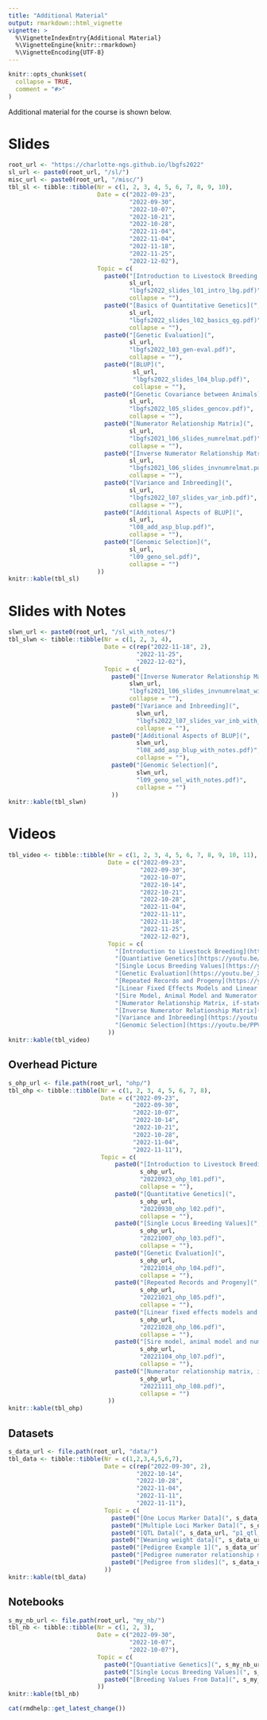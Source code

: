 ```yaml
---
title: "Additional Material"
output: rmarkdown::html_vignette
vignette: >
  %\VignetteIndexEntry{Additional Material}
  %\VignetteEngine{knitr::rmarkdown}
  %\VignetteEncoding{UTF-8}
---
```


```r
knitr::opts_chunk$set(
  collapse = TRUE,
  comment = "#>"
)
```

Additional material for the course is shown below.


# Slides

```r
root_url <- "https://charlotte-ngs.github.io/lbgfs2022" 
sl_url <- paste0(root_url, "/sl/")
misc_url <- paste0(root_url, "/misc/")
tbl_sl <- tibble::tibble(Nr = c(1, 2, 3, 4, 5, 6, 7, 8, 9, 10),
                         Date = c("2022-09-23",
                                  "2022-09-30",
                                  "2022-10-07",
                                  "2022-10-21",
                                  "2022-10-28",
                                  "2022-11-04",
                                  "2022-11-04",
                                  "2022-11-18",
                                  "2022-11-25",
                                  "2022-12-02"),
                         Topic = c(
                           paste0("[Introduction to Livestock Breeding and Genomics](", 
                                  sl_url, 
                                  "lbgfs2022_slides_l01_intro_lbg.pdf)", 
                                  collapse = ""),
                           paste0("[Basics of Quantitative Genetics](", 
                                  sl_url, 
                                  "lbgfs2022_slides_l02_basics_qg.pdf)", 
                                  collapse = ""),
                           paste0("[Genetic Evaluation](",
                                  sl_url,
                                  "lbgfs2022_l03_gen-eval.pdf)",
                                  collapse = ""),
                           paste0("[BLUP](",
                                   sl_url,
                                   "lbgfs2022_slides_l04_blup.pdf)",
                                   collapse = ""),
                           paste0("[Genetic Covariance between Animals](",
                                  sl_url,
                                  "lbgfs2022_l05_slides_gencov.pdf)",
                                  collapse = ""),
                           paste0("[Numerator Relationship Matrix](",
                                  sl_url,
                                  "lbgfs2021_l06_slides_numrelmat.pdf)",
                                  collapse = ""),
                           paste0("[Inverse Numerator Relationship Matrix](",
                                  sl_url,
                                  "lbgfs2021_l06_slides_invnumrelmat.pdf)",
                                  collapse = ""),
                           paste0("[Variance and Inbreeding](",
                                  sl_url,
                                  "lbgfs2022_l07_slides_var_inb.pdf)",
                                  collapse = ""),
                           paste0("[Additional Aspects of BLUP](",
                                  sl_url,
                                  "l08_add_asp_blup.pdf)",
                                  collapse = ""),
                           paste0("[Genomic Selection](",
                                  sl_url,
                                  "l09_geno_sel.pdf)",
                                  collapse = "")
                         ))
knitr::kable(tbl_sl)
```                         

# Slides with Notes

```r
slwn_url <- paste0(root_url, "/sl_with_notes/")
tbl_slwn <- tibble::tibble(Nr = c(1, 2, 3, 4),
                           Date = c(rep("2022-11-18", 2),
                                    "2022-11-25",
                                    "2022-12-02"),
                           Topic = c(
                             paste0("[Inverse Numerator Relationship Matrix](",
                                  slwn_url,
                                  "lbgfs2021_l06_slides_invnumrelmat_with_notes.pdf)",
                                  collapse = ""),
                             paste0("[Variance and Inbreeding](",
                                    slwn_url,
                                    "lbgfs2022_l07_slides_var_inb_with_notes.pdf)",
                                    collapse = ""),
                             paste0("[Additional Aspects of BLUP](",
                                    slwn_url,
                                    "l08_add_asp_blup_with_notes.pdf)",
                                    collapse = ""),
                             paste0("[Genomic Selection](",
                                    slwn_url,
                                    "l09_geno_sel_with_notes.pdf)",
                                    collapse = "")
                             ))
knitr::kable(tbl_slwn)
```


# Videos

```r
tbl_video <- tibble::tibble(Nr = c(1, 2, 3, 4, 5, 6, 7, 8, 9, 10, 11),
                            Date = c("2022-09-23",
                                     "2022-09-30",
                                     "2022-10-07",
                                     "2022-10-14",
                                     "2022-10-21",
                                     "2022-10-28",
                                     "2022-11-04",
                                     "2022-11-11",
                                     "2022-11-18",
                                     "2022-11-25",
                                     "2022-12-02"),
                            Topic = c(
                              "[Introduction to Livestock Breeding](https://youtu.be/tp09u8Z5lOM)",
                              "[Quantiative Genetics](https://youtu.be/wBj1ZwkMyR4)",
                              "[Single Locus Breeding Values](https://youtu.be/Ie6ozie2aWA)",
                              "[Genetic Evaluation](https://youtu.be/_X-asWKKRgM)",
                              "[Repeated Records and Progeny](https://youtu.be/_oCnakzpsB0)",
                              "[Linear Fixed Effects Models and Linear Mixed Effects Models](https://youtu.be/EFtJcn9XvTs)",
                              "[Sire Model, Animal Model and Numerator Relationship Matrix](https://youtu.be/sQvt-ZtYcgk)",
                              "[Numerator Relationship Matrix, if-statements and loops in R](https://youtu.be/3uKjJWs2IAI)",
                              "[Inverse Numerator Relationship Matrix](https://youtu.be/DguAfzDqPqc)",
                              "[Variance and Inbreeding](https://youtu.be/bXP_Y0gKOaA)",
                              "[Genomic Selection](https://youtu.be/PPVf_xHXqe4)"
                            ))
knitr::kable(tbl_video)
```


## Overhead Picture

```r
s_ohp_url <- file.path(root_url, "ohp/")
tbl_ohp <- tibble::tibble(Nr = c(1, 2, 3, 4, 5, 6, 7, 8),
                          Date = c("2022-09-23",
                                   "2022-09-30",
                                   "2022-10-07",
                                   "2022-10-14",
                                   "2022-10-21",
                                   "2022-10-28",
                                   "2022-11-04",
                                   "2022-11-11"),
                          Topic = c(
                              paste0("[Introduction to Livestock Breeding](", 
                                     s_ohp_url, 
                                     "20220923_ohp_l01.pdf)", 
                                     collapse = ""),
                              paste0("[Quantitative Genetics](", 
                                     s_ohp_url, 
                                     "20220930_ohp_l02.pdf)", 
                                     collapse = ""),
                              paste0("[Single Locus Breeding Values](", 
                                     s_ohp_url, 
                                     "20221007_ohp_l03.pdf)", 
                                     collapse = ""),
                              paste0("[Genetic Evaluation](", 
                                     s_ohp_url, 
                                     "20221014_ohp_l04.pdf)", 
                                     collapse = ""),
                              paste0("[Repeated Records and Progeny](", 
                                     s_ohp_url, 
                                     "20221021_ohp_l05.pdf)", 
                                     collapse = ""),
                              paste0("[Linear fixed effects models and linear mixed effects models](", 
                                     s_ohp_url, 
                                     "20221028_ohp_l06.pdf)", 
                                     collapse = ""),
                              paste0("[Sire model, animal model and numerator relationship matrix](", 
                                     s_ohp_url, 
                                     "20221104_ohp_l07.pdf)", 
                                     collapse = ""),
                              paste0("[Numerator relationship matrix, if-statements and loops in R](",
                                     s_ohp_url,
                                     "20221111_ohp_l08.pdf)",
                                     collapse = "")
                            ))
knitr::kable(tbl_ohp)
```


## Datasets

```r
s_data_url <- file.path(root_url, "data/")
tbl_data <- tibble::tibble(Nr = c(1,2,3,4,5,6,7),
                           Date = c(rep("2022-09-30", 2),
                                    "2022-10-14",
                                    "2022-10-28",
                                    "2022-11-04",
                                    "2022-11-11",
                                    "2022-11-11"),
                           Topic = c(
                             paste0("[One Locus Marker Data](", s_data_url, "p1_mrk_one_locus.csv)", collapse = ""),
                             paste0("[Multiple Loci Marker Data](", s_data_url, "p1_mrk_5_loci.csv)", collapse = ""),
                             paste0("[QTL Data](", s_data_url, "p1_qtl_1_loci.csv)", collapse = ""),
                             paste0("[Weaning weight data](", s_data_url, "beef_data_bc.csv)", collapse = ""),
                             paste0("[Pedigree Example 1](", s_data_url, "ped_ex1.csv)", collapse = ""),
                             paste0("[Pedigree numerator relationship matrix](", s_data_url, "ped_num_rel_mat.csv)", collapse = ""),
                             paste0("[Pedigree from slides](", s_data_url,"ped_sl_rel_mat.csv)", collapse = "")
                           ))
knitr::kable(tbl_data)
```


## Notebooks

```r
s_my_nb_url <- file.path(root_url, "my_nb/")
tbl_nb <- tibble::tibble(Nr = c(1, 2, 3),
                         Date = c("2022-09-30",
                                  "2022-10-07",
                                  "2022-10-07"),
                         Topic = c(
                           paste0("[Quantiative Genetics](", s_my_nb_url, "qg_data_demo.nb.html)", collapse = ""),
                           paste0("[Single Locus Breeding Values](", s_my_nb_url, "20221007_single_locus_bv.nb.html)", collapse = ""),
                           paste0("[Breeding Values From Data](", s_my_nb_url, "qg_estimate_bv.nb.html)", collapse = "")
                         ))
knitr::kable(tbl_nb)
```


```r
cat(rmdhelp::get_latest_change())
```

